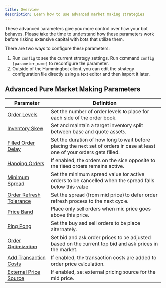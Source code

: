 ```yaml
---
title: Overview
description: Learn how to use advanced market making strategies
---
```


These advanced parameters give you more control over how your bot behaves. Please take the time to understand how these parameters work before risking extensive capital with bots that utilize them.

There are two ways to configure these parameters:

1. Run `config` to see the current strategy settings. Run command `config [parameter_name]` to reconfigure the parameter.
2. Outside of the Hummingbot client, you can edit the strategy configuration file directly using a text editor and then import it later.

## Advanced Pure Market Making Parameters

| Parameter                                            | Definition                                                                                                                  |
| ---------------------------------------------------- | --------------------------------------------------------------------------------------------------------------------------- |
| [Order Levels](./order-levels)                       | Set the number of order levels to place for each side of the order book.                                                    |
| [Inventory Skew](./inventory-skew)                   | Set and maintain a target inventory split between base and quote assets.                                                    |
| [Filled Order Delay](./filled-order-delay)           | Set the duration of how long to wait before placing the next set of orders in case at least one of your orders gets filled. |
| [Hanging Orders](./hanging-orders)                   | If enabled, the orders on the side opposite to the filled orders remains active.                                            |
| [Minimum Spread](./minimum-spread)                   | Set the minimum spread value for active orders to be cancelled when the spread falls below this value                       |
| [Order Refresh Tolerance](./order-refresh-tolerance) | Set the spread (from mid price) to defer order refresh process to the next cycle.                                           |
| [Price Band](./price-band)                           | Place only sell orders when mid price goes above this price.                                                                |
| [Ping Pong](./ping-pong)                             | Set the buy and sell orders to be place alternately.                                                                        |
| [Order Optimization](./order-optimization)           | Set bid and ask order prices to be adjusted based on the current top bid and ask prices in the market.                      |
| [Add Transaction Costs](./add-transaction-costs)     | If enabled, the transaction costs are added to order price calculation.                                                     |
| [External Price Source](./external-price-source)     | If enabled, set external pricing source for the mid price.                                                                  |
